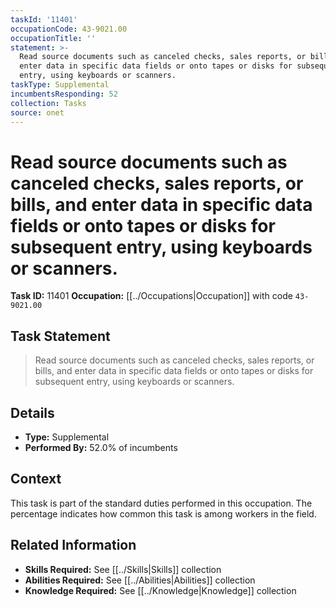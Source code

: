 ```yaml
---
taskId: '11401'
occupationCode: 43-9021.00
occupationTitle: ''
statement: >-
  Read source documents such as canceled checks, sales reports, or bills, and
  enter data in specific data fields or onto tapes or disks for subsequent
  entry, using keyboards or scanners.
taskType: Supplemental
incumbentsResponding: 52
collection: Tasks
source: onet
---
```

# Read source documents such as canceled checks, sales reports, or bills, and enter data in specific data fields or onto tapes or disks for subsequent entry, using keyboards or scanners.

**Task ID:** 11401
**Occupation:** [[../Occupations|Occupation]] with code `43-9021.00`

## Task Statement

> Read source documents such as canceled checks, sales reports, or bills, and enter data in specific data fields or onto tapes or disks for subsequent entry, using keyboards or scanners.

## Details

- **Type:** Supplemental
- **Performed By:** 52.0% of incumbents

## Context

This task is part of the standard duties performed in this occupation. The percentage indicates how common this task is among workers in the field.

## Related Information

- **Skills Required:** See [[../Skills|Skills]] collection
- **Abilities Required:** See [[../Abilities|Abilities]] collection
- **Knowledge Required:** See [[../Knowledge|Knowledge]] collection
